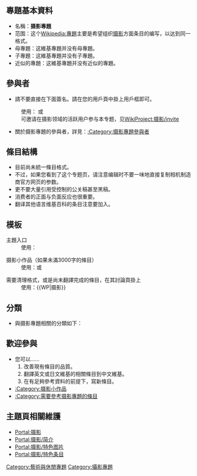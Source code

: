 {{专题|semi-active}}
{{摄影}}

==專題基本資料==
*名稱：'''摄影專題'''
*范围：这个[[Wikipedia:專題|Wikipedia:專題]]主要是希望组织[[摄影|摄影]]方面条目的编写，以达到同一格式。
*母專題：这維基專題并没有母專題。
*子專題：这維基專題并没有子專題。
*近似的專題：这維基專題并没有近似的專題。

==參與者==
*請不要直接在下面簽名。請在您的用戶頁中掛上用戶框即可。
:使用：{{T1|User WikiProject Photography}} 或 {{T1|User 摄影專題}}
:可邀请在摄影领域的活跃用户参与本专题，见[[WikiProject:摄影/invite|WikiProject:摄影/invite]]

*關於摄影專題的參與者，詳見：[[:Category:摄影專題參與者|:Category:摄影專題參與者]]

==條目結構==
* 目前尚未統一條目格式。
* 不过，如果您看到了这个专题页，请注意编辑时不要一味地直接复制相机制造商官方网页的参数。
* 更不要大量引用受控制的公关稿甚至黑稿。
* 消费者的正面与负面反应也很重要。
* 翻译其他语言维基百科的条目注意要加入{{tl|Translated page}}。

==模板==
;主題入口
:使用：{{T1|摄影}}

;摄影小作品（如果未滿3000字的條目）
:使用：{{T1|Photo-stub}}或{{T1|攝影小作品}}

;需要清理格式，或是尚未翻譯完成的條目，在其討論頁掛上
:使用：<nowiki>{{WP|摄影}}</nowiki>

{{Articles by Quality|topic=摄影|project=摄影|format=toc}}
{{Articles by Importance|topic=摄影|project=摄影|format=toc}}

==分類==
*與摄影專題相關的分類如下：
{{Portal:摄影/分类}}

==歡迎參與==
*您可以……
*#改善現有條目的品質。
*#翻譯英文或日文維基的相關條目到中文維基。
*#在有足夠參考資料的前提下，寫新條目。
*[[:Category:摄影小作品|:Category:摄影小作品]] 
*[[:Category:需要參考摄影專題的條目|:Category:需要參考摄影專題的條目]]


==主題頁相關維護==
*[[Portal:摄影|Portal:摄影]]
*[[Portal:摄影/简介|Portal:摄影/简介]]
*[[Portal:摄影/特色图片|Portal:摄影/特色图片]]
*[[Portal:摄影/特色条目|Portal:摄影/特色条目]]

[[Category:藝術與休閒專題|Category:藝術與休閒專題]]
[[Category:攝影專題|Category:攝影專題]]